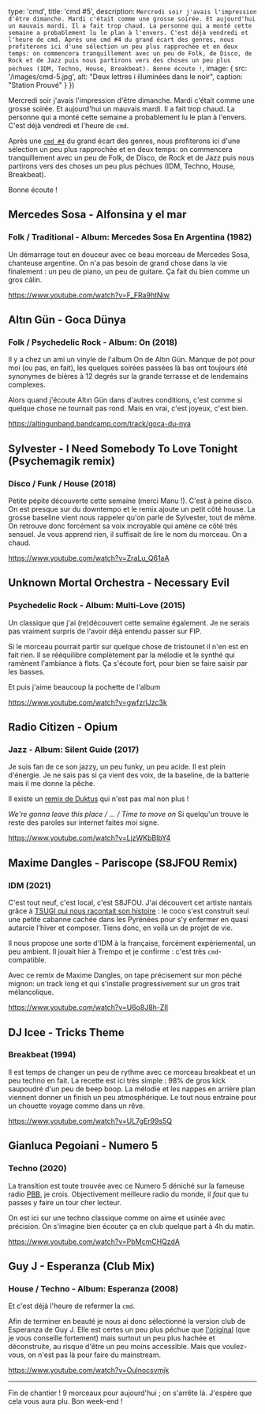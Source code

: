 

  type: 'cmd',
  title: 'cmd #5',
  description: `
Mercredi soir j'avais l'impression d'être dimanche. Mardi c'était comme une
grosse soirée. Et aujourd'hui un mauvais mardi. Il a fait trop chaud.
La personne qui a monté cette semaine a probablement lu le plan à l'envers.
C'est déjà vendredi et l'heure de cmd.
Après une cmd #4 du grand écart des genres, nous profiterons ici d'une
sélection un peu plus rapprochée et en deux temps: on commencera tranquillement
avec un peu de Folk, de Disco, de Rock et de Jazz puis nous partirons vers des
choses un peu plus péchues (IDM, Techno, House, Breakbeat).
Bonne écoute !
  `,
  image: {
    src: '/images/cmd-5.jpg',
    alt: "Deux lettres i illuminées dans le noir",
    caption: "Station Prouvé"
  }
})

Mercredi soir j'avais l'impression d'être dimanche. Mardi c'était comme une
grosse soirée. Et aujourd'hui un mauvais mardi. Il a fait trop chaud.
La personne qui a monté cette semaine a probablement lu le plan à l'envers.
C'est déjà vendredi et l'heure de `cmd`.

Après une [`cmd #4`](/post/2021-07-16-cmd-4) du grand écart des genres, nous profiterons ici d'une
sélection un peu plus rapprochée et en deux temps: on commencera tranquillement
avec un peu de Folk, de Disco, de Rock et de Jazz puis nous partirons vers des
choses un peu plus péchues (IDM, Techno, House, Breakbeat).

Bonne écoute !

## Mercedes Sosa - Alfonsina y el mar
### Folk / Traditional - Album: Mercedes Sosa En Argentina (1982)

Un démarrage tout en douceur avec ce beau morceau de Mercedes Sosa, chanteuse
argentine. On n'a pas besoin de grand chose dans la vie finalement : un peu de
piano, un peu de guitare. Ça fait du bien comme un gros câlin.

https://www.youtube.com/watch?v=F_FRa9htNiw


## Altın Gün - Goca Dünya
### Folk / Psychedelic Rock - Album: On (2018)

Il y a chez un ami un vinyle de l'album On de Altın Gün. Manque de pot pour
moi (ou pas, en fait), les quelques soirées passées là bas ont toujours été
synonymes de bières à 12 degrés sur la grande terrasse et de lendemains
complexes.

Alors quand j'écoute Altın Gün dans d'autres conditions, c'est comme si quelque
chose ne tournait pas rond. Mais en vrai, c'est joyeux, c'est bien.

https://altingunband.bandcamp.com/track/goca-du-nya


## Sylvester - I Need Somebody To Love Tonight (Psychemagik remix)
### Disco / Funk / House (2018)

Petite pépite découverte cette semaine (merci Manu !). C'est à peine disco. On
est presque sur du downtempo et le remix ajoute un petit côté house. La grosse
baseline vient nous rappeler qu'on parle de Sylvester, tout de même. On retrouve
donc forcément sa voix incroyable qui amène ce côté très sensuel. Je vous
apprend rien, il suffisait de lire le nom du morceau. On a chaud.

https://www.youtube.com/watch?v=ZraLu_Q61aA


## Unknown Mortal Orchestra - Necessary Evil
### Psychedelic Rock - Album: Multi-Love (2015)

Un classique que j'ai (re)découvert cette semaine également. Je ne serais pas
vraiment surpris de l'avoir déjà entendu passer sur FIP.

Si le morceau pourrait partir sur quelque chose de tristounet il n'en est en
fait rien. Il se rééquilibre complètement par la mélodie et le synthé qui
ramènent l'ambiance à flots. Ça s'écoute fort, pour bien se faire saisir par les
basses.

Et puis j'aime beaucoup la pochette de l'album

https://www.youtube.com/watch?v=gwfzrlJzc3k


## Radio Citizen - Opium
### Jazz - Album: Silent Guide (2017)

Je suis fan de ce son jazzy, un peu funky, un peu acide. Il est plein d'énergie.
Je ne sais pas si ça vient des voix, de la baseline, de la batterie mais il me
donne la pêche.

Il existe un [remix de Duktus](https://www.youtube.com/watch?v=1Q-QCFMVktw) qui
n'est pas mal non plus !

*We're gonna leave this place / ... / Time to move on* Si quelqu'un trouve le
reste des paroles sur internet faites moi signe.

https://www.youtube.com/watch?v=LjzWKbBIbY4


## Maxime Dangles - Pariscope (S8JFOU Remix)
### IDM (2021)

C'est tout neuf, c'est local, c'est S8JFOU. J'ai découvert cet artiste
nantais grâce à [TSUGI qui nous racontait son histoire](https://www.tsugi.fr/liberte-de-creation-totale-et-solitude-s8jfou-marche-dans-les-pas-daphex-twin/) :
le coco s'est construit seul une petite cabanne cachée dans les Pyrénées
pour s'y enfermer en quasi autarcie l'hiver et composer. Tiens donc, en voilà un
de projet de vie.

Il nous propose une sorte d'IDM à la française, forcément expériemental, un peu
ambient. Il jouait hier à Trempo et je confirme : c'est très `cmd`-compatible.

Avec ce remix de Maxime Dangles, on tape précisement sur mon péché mignon: un
track long et qui s'installe progressivement sur un gros trait mélancolique.

https://www.youtube.com/watch?v=U6o8J8h-ZII


## DJ Icee - Tricks Theme
### Breakbeat (1994)

Il est temps de changer un peu de rythme avec ce morceau breakbeat et un peu
techno en fait. La recette est ici très simple : 98% de gros kick saupoudré d'un
peu de beep boop. La mélodie et les nappes en arrière plan viennent donner
un finish un peu atmosphérique. Le tout nous entraine pour un chouette voyage
comme dans un rêve.

https://www.youtube.com/watch?v=UL7gEr99s5Q


## Gianluca Pegoiani - Numero 5
### Techno (2020)

La transition est toute trouvée avec ce Numero 5 déniché sur la fameuse radio
[PBB](https://onlineradiobox.com/fr/pbb/?cs=fr.pbb), je crois. Objectivement
meilleure radio du monde, il *faut* que tu passes y faire un tour cher lecteur.

On est ici sur une techno classique comme on aime et usinée avec précision. On
s'imagine bien écouter ça en club quelque part à 4h du matin.

https://www.youtube.com/watch?v=PbMcmCHQzdA


## Guy J - Esperanza (Club Mix)
### House / Techno - Album: Esperanza (2008)

Et c'est déjà l'heure de refermer la `cmd`.

Afin de terminer en beauté je nous ai donc sélectionné la version club de
Esperanza de Guy J.
Elle est certes un peu plus péchue que [l'original](https://www.youtube.com/watch?v=1XvaE7LZmjA)
(que je vous conseille fortement) mais surtout un peu plus hachée et
déconstruite, au risque d'être un peu moins accessible. Mais que voulez-vous,
on n'est pas là pour faire du mainstream.

https://www.youtube.com/watch?v=Oulnocsvmjk

---

Fin de chantier ! 9 morceaux pour aujourd'hui ; on s'arrête là. J'espère que
cela vous aura plu. Bon week-end !
